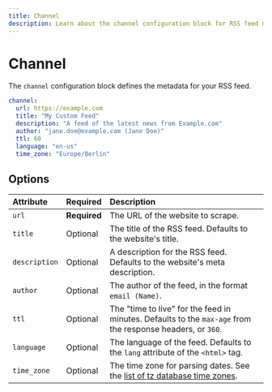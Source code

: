 ```yaml
---
title: Channel
description: Learn about the channel configuration block for RSS feed metadata
---
```


# Channel

The `channel` configuration block defines the metadata for your RSS feed.

```yaml
channel:
  url: https://example.com
  title: "My Custom Feed"
  description: "A feed of the latest news from Example.com"
  author: "jane.doe@example.com (Jane Doe)"
  ttl: 60
  language: "en-us"
  time_zone: "Europe/Berlin"
```

## Options

| Attribute     | Required     | Description                                                                                                                              |
| :------------ | :----------- | :--------------------------------------------------------------------------------------------------------------------------------------- |
| `url`         | **Required** | The URL of the website to scrape.                                                                                                        |
| `title`       | Optional     | The title of the RSS feed. Defaults to the website's title.                                                                              |
| `description` | Optional     | A description for the RSS feed. Defaults to the website's meta description.                                                              |
| `author`      | Optional     | The author of the feed, in the format `email (Name)`.                                                                                    |
| `ttl`         | Optional     | The "time to live" for the feed in minutes. Defaults to the `max-age` from the response headers, or `360`.                               |
| `language`    | Optional     | The language of the feed. Defaults to the `lang` attribute of the `<html>` tag.                                                          |
| `time_zone`   | Optional     | The time zone for parsing dates. See the [list of tz database time zones](https://en.wikipedia.org/wiki/List_of_tz_database_time_zones). |
